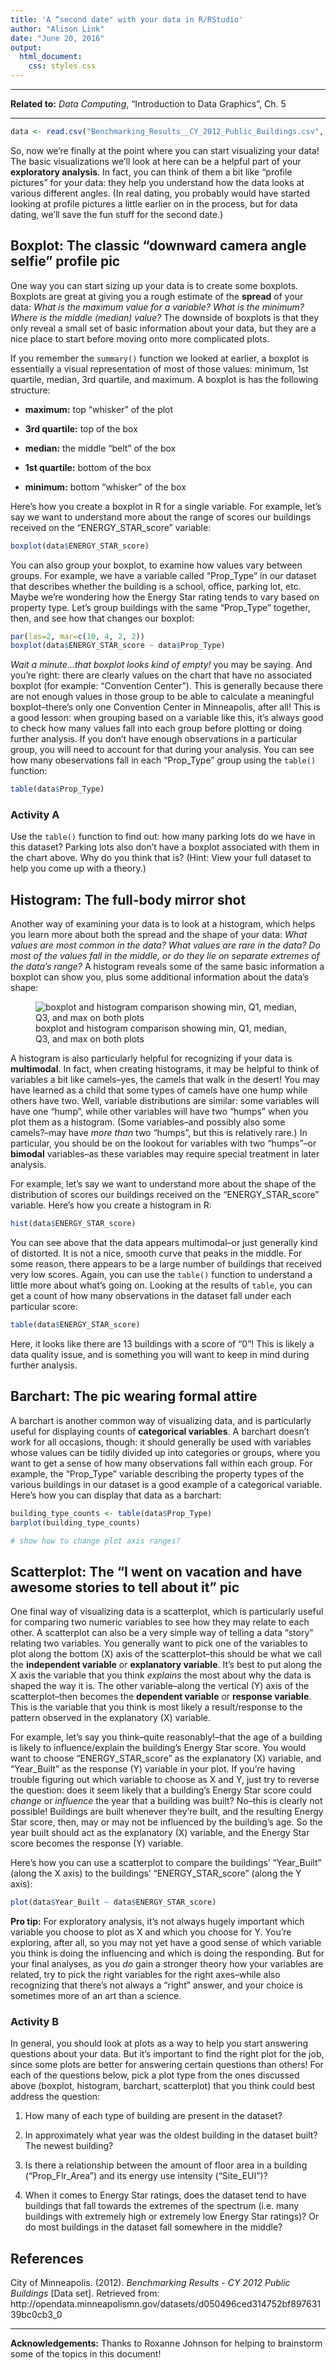 ```yaml
---
title: 'A “second date" with your data in R/RStudio'
author: "Alison Link"
date: "June 20, 2016"
output: 
  html_document:
    css: styles.css
---
```


***

**Related to:** _Data Computing_, "Introduction to Data Graphics", Ch. 5

***

```r
data <- read.csv("Benchmarking_Results__CY_2012_Public_Buildings.csv", header=TRUE, na.strings=c("N/A", "Not Available"))
```

So, now we're finally at the point where you can start visualizing your data!  The basic visualizations we'll look at here can be a helpful part of your **exploratory analysis**.  In fact, you can think of them a bit like "profile pictures" for your data: they help you understand how the data looks at various different angles.  (In real dating, you probably would have started looking at profile pictures a little earlier on in the process, but for data dating, we'll save the fun stuff for the second date.)


## Boxplot: The classic "downward camera angle selfie" profile pic

One way you can start sizing up your data is to create some boxplots.  Boxplots are great at giving you a rough estimate of the **spread** of your data: _What is the maximum value for a variable? What is the minimum? Where is the middle (median) value?_  The downside of boxplots is that they only reveal a small set of basic information about your data, but they are a nice place to start before moving onto more complicated plots.

If you remember the `summary()` function we looked at earlier, a boxplot is essentially a visual representation of most of those values: minimum, 1st quartile, median, 3rd quartile, and maximum.  A boxplot is has the following structure:

* **maximum\:** top "whisker" of the plot

* **3rd quartile\:** top of the box

* **median\:** the middle "belt" of the box

* **1st quartile\:** bottom of the box

* **minimum\:** bottom "whisker" of the box

Here's how you create a boxplot in R for a single variable.  For example, let's say we want to understand more about the range of scores our buildings received on the "ENERGY\_STAR\_score" variable:

```r
boxplot(data$ENERGY_STAR_score)
```

You can also group your boxplot, to examine how values vary between groups.  For example, we have a variable called "Prop\_Type" in our dataset that describes whether the building is a school, office, parking lot, etc.  Maybe we're wondering how the Energy Star rating tends to vary based on property type.  Let's group buildings with the same "Prop\_Type" together, then, and see how that changes our boxplot:

```r
par(las=2, mar=c(10, 4, 2, 2))
boxplot(data$ENERGY_STAR_score ~ data$Prop_Type)
```

_Wait a minute...that boxplot looks kind of empty!_ you may be saying.  And you're right: there are clearly values on the chart that have no associated boxplot (for example: "Convention Center").  This is generally because there are not enough values in those group to be able to calculate a meaningful boxplot--there's only one Convention Center in Minneapolis, after all!  This is a good lesson: when grouping based on a variable like this, it's always good to check how many values fall into each group before plotting or doing further analysis.  If you don't have enough observations in a particular group, you will need to account for that during your analysis.  You can see how many obeservations fall in each "Prop_Type" group using the `table()` function:

```r
table(data$Prop_Type)
```

### Activity A {.activity}

Use the `table()` function to find out: how many parking lots do we have in this dataset?  Parking lots also don't have a boxplot associated with them in the chart above.  Why do you think that is?  (Hint: View your full dataset to help you come up with a theory.)


## Histogram: The full-body mirror shot

Another way of examining your data is to look at a histogram, which helps you learn more about both the spread and the shape of your data: _What values are most common in the data?  What values are rare in the data?  Do most of the values fall in the middle, or do they lie on separate extremes of the data's range?_   A histogram reveals some of the same basic information a boxplot can show you, plus some additional information about the data's shape:

![boxplot and histogram comparison showing min, Q1, median, Q3, and max on both plots](boxplot_histogram_comparison.png)

A histogram is also particularly helpful for recognizing if your data is **multimodal**.  In fact, when creating histograms, it may be helpful to think of variables a bit like camels--yes, the camels that walk in the desert!  You may have learned as a child that some types of camels have one hump while others have two.  Well, variable distributions are similar: some variables will have one "hump", while other variables will have two "humps" when you plot them as a histogram.  (Some variables--and possibly also some camels?--may have _more than_ two "humps", but this is relatively rare.)  In particular, you should be on the lookout for variables with two "humps"--or **bimodal** variables--as these variables may require special treatment in later analysis.

For example, let's say we want to understand more about the shape of the distribution of scores our buildings received on the "ENERGY\_STAR\_score" variable.  Here's how you create a histogram in R:

```r
hist(data$ENERGY_STAR_score)
```

You can see above that the data appears multimodal--or just generally kind of distorted.  It is not a nice, smooth curve that peaks in the middle.  For some reason, there appears to be a large number of buildings that received very low scores.  Again, you can use the `table()` function to understand a little more about what's going on.  Looking at the results of `table`, you can get a count of how many observations in the dataset fall under each particular score:

```r
table(data$ENERGY_STAR_score)
```

Here, it looks like there are 13 buildings with a score of "0"!  This is likely a data quality issue, and is something you will want to keep in mind during further analysis.


## Barchart: The pic wearing formal attire

A barchart is another common way of visualizing data, and is particularly useful for displaying counts of **categorical variables**.  A barchart doesn't work for all occasions, though: it should generally be used with variables whose values can be tidily divided up into categories or groups, where you want to get a sense of how many observations fall within each group.  For example, the "Prop_Type" variable describing the property types of the various buildings in our dataset is a good example of a categorical variable.  Here's how you can display that data as a barchart:

```r
building_type_counts <- table(data$Prop_Type)
barplot(building_type_counts)

# show how to change plot axis ranges?
```


## Scatterplot: The "I went on vacation and have awesome stories to tell about it" pic

One final way of visualizing data is a scatterplot, which is particularly useful for comparing two numeric variables to see how they may relate to each other.  A scatterplot can also be a very simple way of telling a data "story" relating two variables.  You generally want to pick one of the variables to plot along the bottom (X) axis of the scatterplot--this should be what we call the **independent variable** or **explanatory variable**.  It's best to put along the X axis the variable that you think _explains_ the most about why the data is shaped the way it is.  The other variable--along the vertical (Y) axis of the scatterplot--then becomes the **dependent variable** or **response variable**.  This is the variable that you think is most likely a result/response to the pattern observed in the explanatory (X) variable.

For example, let's say you think--quite reasonably!--that the age of a building is likely to influence/explain the building's Energy Star score.  You would want to choose "ENERGY\_STAR\_score" as the explanatory (X) variable, and "Year\_Built" as the response (Y) variable in your plot.  If you're having trouble figuring out which variable to choose as X and Y, just try to reverse the question: does it seem likely that a building's Energy Star score could _change_ or _influence_ the year that a building was built?  No--this is clearly not possible!  Buildings are built whenever they're built, and the resulting Energy Star score, then, may or may not be influenced by the building's age.  So the year built should act as the explanatory (X) variable, and the Energy Star score becomes the response (Y) variable.

Here's how you can use a scatterplot to compare the buildings' "Year\_Built" (along the X axis) to the buildings' "ENERGY\_STAR\_score" (along the Y axis):

```r
plot(data$Year_Built ~ data$ENERGY_STAR_score)
```

**Pro tip\:** For exploratory analysis, it's not always hugely important which variable you choose to plot as X and which you choose for Y.  You're exploring, after all, so you may not yet have a good sense of which variable you think is doing the influencing and which is doing the responding.  But for your final analyses, as you _do_ gain a stronger theory how your variables are related, try to pick the right variables for the right axes--while also recognizing that there's not always a "right" answer, and your choice is sometimes more of an art than a science.


### Activity B {.activity}

In general, you should look at plots as a way to help you start answering questions about your data.  But it's important to find the right plot for the job, since some plots are better for answering certain questions than others!  For each of the questions below, pick a plot type from the ones discussed above (boxplot, histogram, barchart, scatterplot) that you think could best address the question:

1. How many of each type of building are present in the dataset?

2. In approximately what year was the oldest building in the dataset built?  The newest building?

3. Is there a relationship between the amount of floor area in a building ("Prop\_Flr\_Area") and its energy use intensity ("Site_EUI")?

4. When it comes to Energy Star ratings, does the dataset tend to have buildings that fall towards the extremes of the spectrum (i.e. many buildings with extremely high or extremely low Energy Star ratings)?  Or do most buildings in the dataset fall somewhere in the middle?


## References

City of Minneapolis. (2012). _Benchmarking Results - CY 2012 Public Buildings_ [Data set]. Retrieved from: http://opendata.minneapolismn.gov/datasets/d050496ced314752bf89763139bc0cb3_0 


***

**Acknowledgements:** Thanks to Roxanne Johnson for helping to brainstorm some of the topics in this document!
